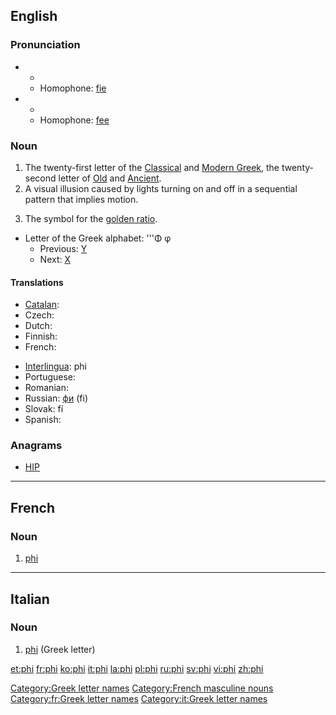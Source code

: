 {{wikipedia}}
==English==

===Pronunciation===
* {{IPA|/faɪ/}}
** {{rhymes|aɪ}}
** Homophone: [[fie]]
* {{IPA|/fiː/}}
** {{rhymes|iː}}
** Homophone: [[fee]]

===Noun===
{{en-noun}}

# The twenty-first letter of the [[Classical Greek|Classical]] and [[Modern Greek]], the twenty-second letter of [[Old Greek|Old]] and [[Ancient Greek|Ancient]].
# A visual illusion caused by lights turning on and off in a sequential pattern that implies motion.
# {{mathematics}} The symbol for the [[golden ratio]].
* Letter of the Greek alphabet: '''Φ φ
** Previous: [[upsilon|Υ]]
** Next: [[chi|Χ]]

====Translations====
{{trans-top|Greek letter}}
* [[Catalan]]: {{t+|ca|fi|f}}
* Czech: {{t|cs|fí|n}}
* Dutch: {{t-|nl|phi|m|f}}
* Finnish: {{t+|fi|fii}}
* French: {{t+|fr|phi|m}}
{{trans-mid}}
* [[Interlingua]]: phi
* Portuguese: {{t+|pt|fi|m}}
* Romanian: {{t+|ro|fi}}
* Russian: [[фи]] (fi)
* Slovak: fí
* Spanish: {{t|es|fi|f}}
{{trans-bottom}}

===Anagrams===
* {{alphagram|[[hip#English|hip]]}} [[HIP#English|HIP]]

[[Category:Greek letter names]]

----

==French==

===Noun===
{{fr-noun-inv|m}}

# [[#English|phi]] {{gloss|Greek letter}}

[[Category:French masculine nouns]]
[[Category:fr:Greek letter names]]

----

==Italian==

===Noun===
{{wikipedia|lang=it}}
{{infl|it|noun}} {{m|inv}}

# [[#English|phi]] (Greek letter)

[[Category:it:Greek letter names]]

[[et:phi]]
[[fr:phi]]
[[ko:phi]]
[[it:phi]]
[[la:phi]]
[[pl:phi]]
[[ru:phi]]
[[sv:phi]]
[[vi:phi]]
[[zh:phi]]